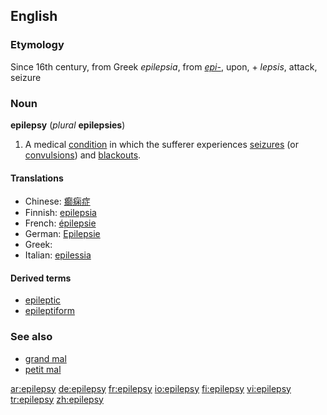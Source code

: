 ==English==

===Etymology===
Since 16th century, from Greek ''epilepsia'', from ''[[epi-]]'', upon, + ''lepsis'', attack, seizure

===Noun===
{{wikipedia}}
'''epilepsy''' (''plural'' '''epilepsies''')

# {{pathology}} A medical [[condition]] in which the sufferer experiences [[seizure]]s (or [[convulsion]]s) and [[blackout]]s.

====Translations====
*Chinese: [[癫痫症]]
*Finnish: [[epilepsia]]
*French: [[épilepsie]] {{f}}
*German: [[Epilepsie]] {{f}}
*Greek: {{t|el|επιληψία|f}}
*Italian: [[epilessia]] {{f}}

====Derived terms====
*[[epileptic]]
*[[epileptiform]]

===See also===
*[[grand mal]]
*[[petit mal]]

[[ar:epilepsy]]
[[de:epilepsy]]
[[fr:epilepsy]]
[[io:epilepsy]]
[[fi:epilepsy]]
[[vi:epilepsy]]
[[tr:epilepsy]]
[[zh:epilepsy]]